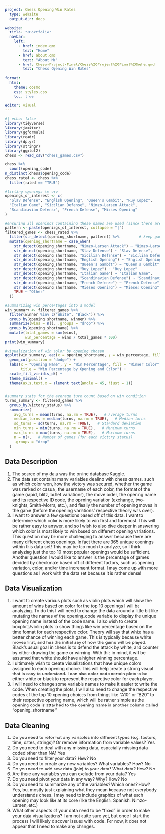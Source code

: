```yaml
---
project: Chess Opening Win Rates
  type: website
  output-dir: docs

website:
  title: "ePortfolio"
  navbar:
    left:
      - href: index.qmd
        text: "Home"
      - href: about.qmd
        text: "About Me"
      - href: Chess-Project-Final/Chess%20Project%20Final%20hehe.qmd
        text: "Chess Opening Win Rates"
        
format:
  html:
    theme: cosmo
    css: styles.css
    toc: true

editor: visual
---
```

```r
#| echo: false
library(tidyverse)
library(janitor)
library(ggformula)
library(readr)
library(dplyr)
library(stringr)
library(ggplot2)
chess <- read_csv("chess_games.csv")
```

```r
chess %>%
  count(opening_code)
n_distinct(chess$opening_code)
chess_rated <- chess %>% 
  filter(rated == "TRUE")
```

```r
#listing openings to use
openings_of_interest <- c(
  "Slav Defense", "English Opening", "Queen's Gambit", "Ruy Lopez",
  "Italian Game", "Sicilian Defense", "Nimzo-Larsen Attack",
  "Scandinavian Defense", "French Defense", "Mieses Opening"
)

#ensuring all openings containing these names are used (since there are variations)
pattern <- paste(openings_of_interest, collapse = "|")
filtered_games <- chess_rated %>%
  filter(str_detect(opening_shortname, pattern)) %>%         # keep games with matching openings
  mutate(opening_shortname = case_when(
    str_detect(opening_shortname, "Nimzo-Larsen Attack") ~ "Nimzo-Larsen Attack",
    str_detect(opening_shortname, "Slav Defense") ~ "Slav Defense",
    str_detect(opening_shortname, "Sicilian Defense") ~ "Sicilian Defense",
    str_detect(opening_shortname, "English Opening") ~ "English Opening",
    str_detect(opening_shortname, "Queen's Gambit") ~ "Queen's Gambit",
    str_detect(opening_shortname, "Ruy Lopez") ~ "Ruy Lopez",
    str_detect(opening_shortname, "Italian Game") ~ "Italian Game",
    str_detect(opening_shortname, "Scandinavian Defense") ~ "Scandinavian Defense",
    str_detect(opening_shortname, "French Defense") ~ "French Defense",
    str_detect(opening_shortname, "Mieses Opening") ~ "Mieses Opening",
    TRUE ~ "Other"  
  ))

#summarizing win percentages into a model
win_summary <- filtered_games %>%
  filter(winner %in% c("White", "Black")) %>%
  group_by(opening_shortname, winner) %>%
  summarize(wins = n(), .groups = "drop") %>%
  group_by(opening_shortname) %>%
  mutate(total_games = sum(wins),
         win_percentage = wins / total_games * 100)
print(win_summary)

#visualization of win color by opening chosen
ggplot(win_summary, aes(x = opening_shortname, y = win_percentage, fill = winner)) +
  geom_col(position = "dodge") +
  labs(x = "Opening Name", y = "Win Percentage", fill = "Winner Color",
       title = "Win Percentage by Opening and Color") +
  scale_fill_viridis_d() +
  theme_minimal() +
  theme(axis.text.x = element_text(angle = 45, hjust = 1))



```
```r
#summary stats for the average turn count based on win condition  
turns_summary <- filtered_games %>%
  group_by(victory_status) %>%
  summarize(
    avg_turns = mean(turns, na.rm = TRUE),   # Average turns
    median_turns = median(turns, na.rm = TRUE),   # Median turns
    sd_turns = sd(turns, na.rm = TRUE),   # Standard deviation
    min_turns = min(turns, na.rm = TRUE),   # Minimum turns
    max_turns = max(turns, na.rm = TRUE),   # Maximum turns
    n = n(),   # Number of games (for each victory status)
    .groups = "drop"
  )
```

## Data Description

1. The source of my data was the online database Kaggle.
2. The data set contains many variables dealing with chess games, such as which color won, how the victory was secured, whether the game was ranked or casual, the username of each color, the format of the game (rapid, blitz, bullet variations), the move order, the opening name and its respective ID code, the opening variation (exchange, two-knights, Smith-Morra, etc.), and finally the number of opening moves in the game (before the opening variations' respective theory was over).
3. I want to answer a few questions based off of this data. I want to determine which color is more likely to win first and foremost. This will be rather easy to answer, and so I wish to also dive deeper in answering which color is most likely to win based on different opening variations. This question may be more challenging to answer because there are many different chess openings. In fact there are 365 unique openings within this data set! This may be too much to analyze, so I think analyzing just the top 10 most popular openings would be sufficient. Another question I would like to answer is the percentage of games decided by checkmate based off of different factors, such as opening variation, color, and/or time increment format. I may come up with more questions as I work with the data set because it is rather dense!

## Data Visualization
1. I want to create various plots such as violin plots which will show the amount of wins based on color for the top 10 openings I will be analyzing. To do this I will need to change the data around a little bit like mutating the names of the opening_code variable to display the unique opening name instead of the code name. I also wish to create boxplots/violin plots to show things like win percentage based on the time format for each respective color. Theory will say that white has a better chance of winning each game. This is typically because white moves first, and has the initial say of how the game will be played. Black's usual goal in chess is to defend the attack by white, and counter by either drawing the game or winning. With this in mind, it will be assumed that white should have a higher winning percentage.
2. I ultimately wish to create visualizations that have unique colors assigned to each opening choice. This will help create a strong visual that is easy to understand. I can also color code certain plots to be either white or black to represent the respective color for each player.
3. I will need to change some variable names to make it easier to write the code. When creating the plots, I will also need to change the respective codes of the top 10 opening choices from things like "A10" or "B20" to their respective opening name, which will be rather simple as the opening code is attached to the opening name in another column called "opening_shortname."

## Data Cleaning

1. Do you need to reformat any variables into different types (e.g. factors, time, dates, strings)? Or remove information from variable values?
Yes
2. Do you need to deal with any missing data, especially missing data coded other than NA?
Yes
3. Do you need to filter your data? How?
No
4. Do you need to create any new variables? What variables? How?
No
5. Do you need to add new data (join) to your data? What data? How?
No
6. Are there any variables you can exclude from your data?
Yes
7. Do you need pivot your data in any way? Why? How?
No
8. Do you need to summarize any of the variables? Which ones? How?
Yes, but mostly just explaining what they mean because not everybody understands chess. I may need to include graphics of what each opening may look like at its core (like the English, Spanish, Nimzo-Larsen, etc.)
9. What other aspects of your data need to be “fixed” in order to make your data visualizations?
I am not quite sure yet, but once I start the process I will likely discover issues with code. For now, it does not appear that I need to make any changes.

